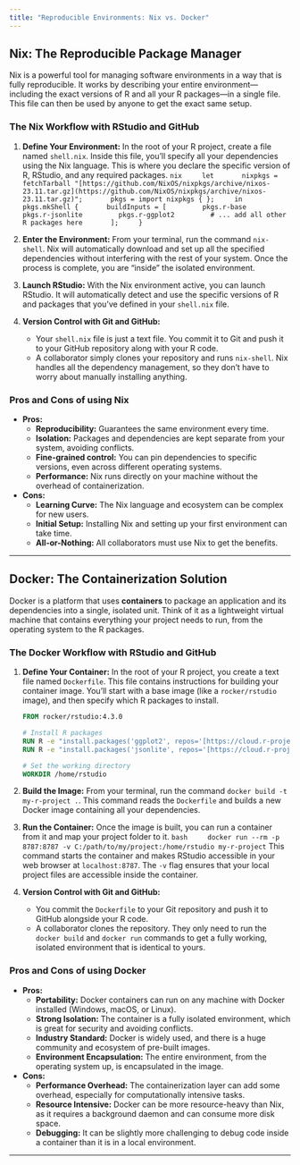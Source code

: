 ```yaml
---
title: "Reproducible Environments: Nix vs. Docker"
---
```


## Nix: The Reproducible Package Manager

Nix is a powerful tool for managing software environments in a way that is fully reproducible. It works by describing your entire environment—including the exact versions of R and all your R packages—in a single file. This file can then be used by anyone to get the exact same setup.

### The Nix Workflow with RStudio and GitHub

1.  **Define Your Environment:** In the root of your R project, create a file named `shell.nix`. Inside this file, you'll specify all your dependencies using the Nix language. This is where you declare the specific version of R, RStudio, and any required packages.
    ```nix
    let
      nixpkgs = fetchTarball "[https://github.com/NixOS/nixpkgs/archive/nixos-23.11.tar.gz](https://github.com/NixOS/nixpkgs/archive/nixos-23.11.tar.gz)";
      pkgs = import nixpkgs { };
    in
    pkgs.mkShell {
      buildInputs = [
        pkgs.r-base
        pkgs.r-jsonlite
        pkgs.r-ggplot2
        # ... add all other R packages here
      ];
    }
    ```

2.  **Enter the Environment:** From your terminal, run the command `nix-shell`. Nix will automatically download and set up all the specified dependencies without interfering with the rest of your system. Once the process is complete, you are "inside" the isolated environment.

3.  **Launch RStudio:** With the Nix environment active, you can launch RStudio. It will automatically detect and use the specific versions of R and packages that you've defined in your `shell.nix` file.

4.  **Version Control with Git and GitHub:**
    * Your `shell.nix` file is just a text file. You commit it to Git and push it to your GitHub repository along with your R code.
    * A collaborator simply clones your repository and runs `nix-shell`. Nix handles all the dependency management, so they don't have to worry about manually installing anything.

### Pros and Cons of using Nix

* **Pros:**
    * **Reproducibility:** Guarantees the same environment every time.
    * **Isolation:** Packages and dependencies are kept separate from your system, avoiding conflicts.
    * **Fine-grained control:** You can pin dependencies to specific versions, even across different operating systems.
    * **Performance:** Nix runs directly on your machine without the overhead of containerization.

* **Cons:**
    * **Learning Curve:** The Nix language and ecosystem can be complex for new users.
    * **Initial Setup:** Installing Nix and setting up your first environment can take time.
    * **All-or-Nothing:** All collaborators must use Nix to get the benefits.

---

## Docker: The Containerization Solution

Docker is a platform that uses **containers** to package an application and its dependencies into a single, isolated unit. Think of it as a lightweight virtual machine that contains everything your project needs to run, from the operating system to the R packages.

### The Docker Workflow with RStudio and GitHub

1.  **Define Your Container:** In the root of your R project, you create a text file named `Dockerfile`. This file contains instructions for building your container image. You'll start with a base image (like a `rocker/rstudio` image), and then specify which R packages to install.
    ```dockerfile
    FROM rocker/rstudio:4.3.0
    
    # Install R packages
    RUN R -e "install.packages('ggplot2', repos='[https://cloud.r-project.org/](https://cloud.r-project.org/)')"
    RUN R -e "install.packages('jsonlite', repos='[https://cloud.r-project.org/](https://cloud.r-project.org/)')"
    
    # Set the working directory
    WORKDIR /home/rstudio
    ```

2.  **Build the Image:** From your terminal, run the command `docker build -t my-r-project .`. This command reads the `Dockerfile` and builds a new Docker image containing all your dependencies.

3.  **Run the Container:** Once the image is built, you can run a container from it and map your project folder to it.
    ```bash
    docker run --rm -p 8787:8787 -v C:/path/to/my/project:/home/rstudio my-r-project
    ```
    This command starts the container and makes RStudio accessible in your web browser at `localhost:8787`. The `-v` flag ensures that your local project files are accessible inside the container.

4.  **Version Control with Git and GitHub:**
    * You commit the `Dockerfile` to your Git repository and push it to GitHub alongside your R code.
    * A collaborator clones the repository. They only need to run the `docker build` and `docker run` commands to get a fully working, isolated environment that is identical to yours.

### Pros and Cons of using Docker

* **Pros:**
    * **Portability:** Docker containers can run on any machine with Docker installed (Windows, macOS, or Linux).
    * **Strong Isolation:** The container is a fully isolated environment, which is great for security and avoiding conflicts.
    * **Industry Standard:** Docker is widely used, and there is a huge community and ecosystem of pre-built images.
    * **Environment Encapsulation:** The entire environment, from the operating system up, is encapsulated in the image.

* **Cons:**
    * **Performance Overhead:** The containerization layer can add some overhead, especially for computationally intensive tasks.
    * **Resource Intensive:** Docker can be more resource-heavy than Nix, as it requires a background daemon and can consume more disk space.
    * **Debugging:** It can be slightly more challenging to debug code inside a container than it is in a local environment.

---
